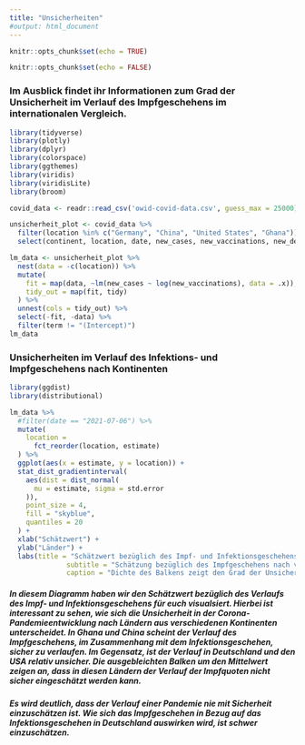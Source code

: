 ```yaml
---
title: "Unsicherheiten"
#output: html_document
---
```


```r
knitr::opts_chunk$set(echo = TRUE)
```

```r
knitr::opts_chunk$set(echo = FALSE)
```

### Im Ausblick findet ihr Informationen zum Grad der Unsicherheit im Verlauf des Impfgeschehens im internationalen Vergleich.

```r
library(tidyverse)
library(plotly)
library(dplyr)
library(colorspace)
library(ggthemes)
library(viridis)
library(viridisLite)
library(broom)
```


```r
covid_data <- readr::read_csv('owid-covid-data.csv', guess_max = 25000)

unsicherheit_plot <- covid_data %>%
  filter(location %in% c("Germany", "China", "United States", "Ghana")) %>%
  select(continent, location, date, new_cases, new_vaccinations, new_deaths)

```


```r
lm_data <- unsicherheit_plot %>% 
  nest(data = -c(location)) %>%
  mutate(
    fit = map(data, ~lm(new_cases ~ log(new_vaccinations), data = .x)),
    tidy_out = map(fit, tidy) 
  ) %>%
  unnest(cols = tidy_out) %>%
  select(-fit, -data) %>%
  filter(term != "(Intercept)")
lm_data
```

### Unsicherheiten im Verlauf des Infektions- und Impfgeschehens nach Kontinenten

```r

library(ggdist)
library(distributional) 

lm_data %>%
  #filter(date == "2021-07-06") %>%
  mutate(
    location = 
      fct_reorder(location, estimate) 
  ) %>%
  ggplot(aes(x = estimate, y = location)) +
  stat_dist_gradientinterval(
    aes(dist = dist_normal(
      mu = estimate, sigma = std.error
    )),
    point_size = 4,
    fill = "skyblue",
    quantiles = 20
  ) +
  xlab("Schätzwert") +
  ylab("Länder") +
  labs(title = "Schätzwert bezüglich des Impf- und Infektionsgeschehens ist je\nnach Land unterschiedlich",
              subtitle = "Schätzung bezüglich des Impfgeschehens nach verschiedenen Ländern",
              caption = "Dichte des Balkens zeigt den Grad der Unsicherheit an, Quelle: Our World in Data")

```

##### In diesem Diagramm haben wir den Schätzwert bezüglich des Verlaufs des Impf- und Infektionsgeschehens für euch visualsiert. Hierbei ist interessant zu sehen, wie sich die Unsicherheit in der Corona-Pandemieentwicklung nach Ländern aus verschiedenen Kontinenten unterscheidet. In Ghana und China scheint der Verlauf des Impfgeschehens, im Zusammenhang mit dem Infektionsgeschehen, sicher zu verlaufen. Im Gegensatz, ist der Verlauf in Deutschland und den USA relativ unsicher. Die ausgebleichten Balken um den Mittelwert zeigen an, dass in diesen Ländern der Verlauf der Impfquoten nicht sicher eingeschätzt werden kann. 

##### Es wird deutlich, dass der Verlauf einer Pandemie nie mit Sicherheit einzuschätzen ist. Wie sich das Impfgeschehen in Bezug auf das Infektionsgeschehen in Deutschland auswirken wird, ist schwer einzuschätzen. 